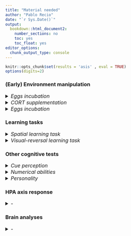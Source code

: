 ```yaml
---
title: "Material needed"
author: "Pablo Recio"
date: "`r Sys.Date()`"
output: 
  bookdown::html_document2:
    number_sections: no
    toc: yes
    toc_float: yes
editor_options: 
  chunk_output_type: console
---
```


```r
knitr::opts_chunk$set(results = 'asis' , eval = TRUE)
options(digits=2)
```

### **(Early) Environment manipulation**

<details>
  <summary style=font-size:16px>*Eggs incubation*</summary>

* Containers - <span style="color: blue"> Where to find them </span>  
* Vermiculite or similar - <span style="color: blue;"> What and where to find it </span>  
<span style+"color: darkgreen">
  + Both vermiculite and containers are in Wes Withen lab, in the incubators room
</span>
</details>

<details>
  <summary style=font-size:16px>*CORT supplementation*</summary>
  
* CORT - <span style="color: blue;"> Where to find it </span>  
* Vehicle - <span style="color: blue;"> What and where to find it </span>  
* Pippetes or similar to apply solution - <span style="color: blue;"> What and where to find them </span>  
* Gloves - <span style="color: blue;"> Where to find them </span>  
<span style+"color: darkgreen">
  + All material found in Wes Withen
</span>
</details>

<details>
  <summary style=font-size:16px>*Eggs incubation*</summary>
  
* Incubators - <span style="color: blue;"> How to use them </span>  

</details>

### **Learning tasks**
<details>
  <summary style=font-size:16px>*Spatial learning task*</summary>
  
* Terraria - <span style="color: blue;"> How many do we need? Size? Should we by more? How many? </span>  
<Span style="color: darkgreen;">
  + We may need 100 terraria:  
  ![](./Measures terraria.png){height="250px" width="400px"}
</span>
* Cameras	- <span style="color: blue;"> How many do we need? Should we by more? How many? **Where can we place them?** </span>  
<span style="color: darkgreen;">  
  + Each camera covers 4 terraria, we need 20 approx 	
  + There are 12 cameras already, we **buy 8 more (2 CCTV systems)*  
  + CCTV systems can be placed in incubators' room
</span>
* Shelters - <span style="color: blue;"> Would it be OK if we use glasses for the central shelter? </span>  
* Brush to chase them - <span style="color: blue;"> Do we have one? Where to find it </span>		
<span style="color: darkgreen">
  + Buy one  
</span>
</details>

<details>
  <summary style=font-size:16px>*Visual-reversal learning task*</summary>

* Terraria and cameras (Same as in Spatial learning task)  
* Feeders	- <span style="color: blue;"> How many do we need? How to build them/do we have? Where? </span>  
<span style="color: darkgreen">
  + There are painted blocks somewhere in the lab (search them), we may need more and a third colour  
</span>
* Cardboard/material painted - <span style="color: blue;"> Decide what is better. Ask for spectophotometer if needed </span>   
* Prey (reward) - <span style="color: blue;"> How many? Should we use live prey, like crickets, or canned prey (prey in cue perception tests)? </span>  
<Span style="color: darkgreen;"> 
  + We may need 3 per ind per trial, one of them being consumed = 5300 approx  
  + Better use live prey - **Mealworms** instead of crickets
</span>

</details>

### **Other cognitive tests**
<details>
  <summary style=font-size:16px>*Cue perception*</summary>

* Terraria and cameras (Same as in Spatial learning task)  
* Containers - <span style="color: blue;"> What to use? How many do we need? Where to find them? </span>	 
<span style="color: darkgreen">
  + Plastic glass or similar	2 per individual = 200 approx
  + Filter paper	
</span>
* Prey - <span style="color: blue;"> Canned food or live prey? How many needed? </span>
<span style="color: darkgreen">
  + 3 types of prey per ind = 100 preys/type  
  + List of canned food available (Lab in Robertson Building 3rd green drawer under the table in the middle of the room):  
    - Snails [6 cans]  
    - XL crickets [1 can]  
    - Grasshoppers [1 can]  
    - XL Grasshoppers [1 can]  
    - Fish [3 cans]  
    - Silkworms [1 can]  
    - Shrimps [1 can]  
    - Artemia [1 can]  
    - Mealworms [3 cans]  
</span> 

</details>

<details>
  <summary style=font-size:16px>*Numerical abilities*</summary>

* Terraria and cameras (Same as in Spatial learning task)  
* "Prey" - <span style="color: blue"> Could we use a kind of porridge made of flour and crickets or similar and shaped into small balls? That way we would be able to control continuous variables (volue, area, etc)
</span>
<span style="color: darkgreen">
  + Porridge balls can work, but they need to be trained first  
</span>
</details>

<details>
  <summary style=font-size:16px>*Personality*</summary>

* Terraria and cameras (Same as in Spatial learning task)  
* Refuges for *boldness antipredatory* trials - <span style="color: blue"> Where to find:
  + Shelters (What to use)
  + Ice for "cold" refuge
</span>
* Objects for *neophobia/neophilia* trials :
<span style="color: darkgreen">
  + List of objects (in Robertson building lab, 2nd grey drawer between the fridges):
    - Orange earplugs - 2cm lenght
    - Dice with pink glue square - 1.8cm side approx
    - Red (3cm length), yellow (5cm), and/or white (6.7cm) plastic pin-like objects
    - Transparent marbles (1-1.5cm diameter) with red, blue and yellow feathers inside
    - Yellow and pink plasteline
  </span>
* Filter paper, double-sided tape, sand or similar, cardboard or similar (FOR WALLS?) - <span style="color: blue"> Where to find all. Buy more? </span>
</details>

### **HPA axis response**
<details>
  <summary style=font-size:16px>*-*</summary>


</details>

### **Brain analyses**
<details>
  <summary style=font-size:16px>*-*</summary>


</details>






